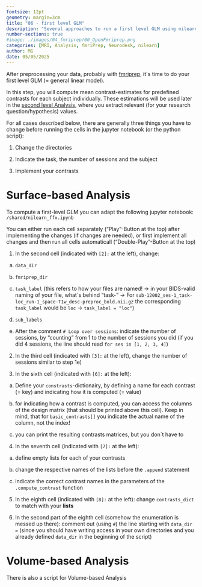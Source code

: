 ```yaml
---
fontsize: 12pt
geometry: margin=3cm
title: "06 - first level GLM"
description: "Several approaches to run a first level GLM using nilearn"
number-sections: true
#image: ./images/04_fmriprep/00_OpenFmriprep.png
categories: [MRI, Analysis, fmriPrep, Neurodesk, nilearn]
author: MG
date: 05/05/2025
---
```


After preprocessing your data, probably with [fmriprep](run_fmriprep.qmd), it´s time to do your first level GLM (= general linear model).

In this step, you will compute mean contrast-estimates for predefined contrasts for each subject individually. These estimations will be used later in the [second level Analysis](second_level_glm_nilearn.qmd), where you extract relevant (for your research question/hypothesis) values.

For all cases described below, there are generally three things you have to change before running the cells in the jupyter notebook (or the python script):

1.  Change the directories

2.  Indicate the task, the number of sessions and the subject

3.  Implement your contrasts

# Surface-based Analysis

To compute a first-level GLM you can adapt the following jupyter notebook: `/shared/nilearn_ffx.ipynb`

You can either run each cell separately ("Play"-Button at the top) after implementing the changes (if changes are needed), or first implement all changes and then run all cells automaticall ("Double-Play"-Button at the top)

1.  In the second cell (indicated with `[2]:` at the left), change:

<!-- -->

a)  `data_dir`

b)  `fmriprep_dir`

c)  `task_label` (this refers to how your files are named! $\to$ in your BIDS-valid naming of your file, what´s behind "task-" $\to$ For `sub-12002_ses-1_task-loc_run-1_space-T1w_desc-preproc_bold.nii.gz` the corresponding `task_label` would be `loc` $\to$ `task_label = "loc"`)

d)  `sub_labels`

e)  After the comment `# Loop over sessions`: indicate the number of sessions, by "counting" from 1 to the number of sessions you did (if you did 4 sessions, the line should read `for ses in [1, 2, 3, 4]`)

<!-- -->

2.  In the third cell (indicated with `[3]:` at the left), change the number of sessions similar to step 1e)

3.  In the sixth cell (indicated with `[6]:` at the left):

<!-- -->

a)  Define your `constrasts`-dictionairy, by defining a name for each contrast (= key) and indicating how it is computed (= value)

b)  for indicating how a contrast is computed, you can access the columns of the design matrix (that should be printed above this cell). Keep in mind, that for `basic_contrasts[]` you indicate the actual name of the column, not the index!

c)  you can print the resulting contrasts matrices, but you don´t have to

<!-- -->

4.  In the seventh cell (indicated with `[7]:` at the left):

<!-- -->

a)  define empty lists for each of your contrasts

b)  change the respective names of the lists before the `.append` statement

c)  indicate the correct contrast names in the parameters of the `.compute_contrast` function

<!-- -->

5.  In the eighth cell (indicated with `[8]:` at the left): change `contrasts_dict` to match with your **lists**

6.  In the second part of the eighth cell (somehow the enumeration is messed up there): comment out (using `#`) the line starting with `data_dir =` (since you should have writing access in your own directories and you already defined `data_dir` in the beginning of the script)

# Volume-based Analysis

There is also a script for Volume-based Analysis
